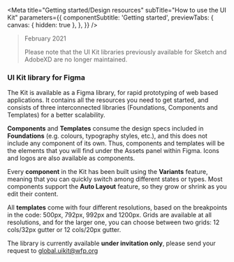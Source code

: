 
<Meta
  title="Getting started/Design resources"
  subTitle="How to use the UI Kit"
  parameters={{
    componentSubtitle: 'Getting started',
    previewTabs: {
      canvas: { hidden: true },
    },
  }}
/>


> February 2021
> 
> Please note that the UI Kit libraries previously available for Sketch and AdobeXD are no longer maintained.



### UI Kit library for Figma

The Kit is available as a Figma library, for rapid prototyping of web based applications. 
It contains all the resources you need to get started, and consists of three interconnected libraries (Foundations, Components and Templates) for a better scalability.


**Components** and **Templates** consume the design specs included in **Foundations** (e.g. colours, typography styles, etc.), and this does not include any component of its own. 
Thus, components and templates will be the elements that you will find under the Assets panel within Figma. Icons and logos are also available as components.


Every **component** in the Kit has been built using the **Variants** feature, meaning that you can quickly switch among different states or types. Most components support the **Auto Layout** feature, 
so they grow or shrink as you edit their content.


All **templates** come with four different resolutions, based on the breakpoints in the code: 500px, 792px, 992px and 1200px. Grids are available at all resolutions, and for the larger one, 
you can choose between two grids: 12 cols/32px gutter or 12 cols/20px gutter. 

The library is currently available **under invitation only**, please send your request to global.uikit@wfp.org

<!-- > 🎉 New Sketch library, design it with us!
>
> <strong>
>   We are working on a{' '}
>   <a
>     href="https://www.sketch.com/s/421befd7-29f6-4fe9-9dae-7d2bce93e1af"
>     target="_blank">
>     new version
>   </a>{' '}
>   of the Sketch library
> </strong>
> , which will live and progress alongside the official library until the porting
> is finalised. If you would like to try it out, <a href="sketch://add-library/cloud/https%3A%2F%2Fwww.sketch.com%2Fs%2F421befd7-29f6-4fe9-9dae-7d2bce93e1af">
>   add the library to Sketch
> </a> and <strong>share your feedback</strong> by leaving comments on the library
> directly or by <a
>   href="https://github.com/wfp/ui-design-kit/issues/1"
>   target="_blank">
>   using this thread
> </a>
> , so that we know that what we are building is actually useful for you. Thank you! -->


<!-- 
## Sketch

<p>
  To get started with the UI Kit library, you must first have{' '}
  <a href="https://www.sketch.com" target="_blank">
    Sketch
  </a>{' '}
  installed. The UI Kit components and icons live in the design kit as Sketch
  symbols:{' '}
  <strong>
    the symbols are organized by component, and every component comes with its
    variations, states, and groups
  </strong>
  .
</p>
<p>
  <Button href="sketch://add-library/cloud/b8xxz">
    Add the library to Sketch
  </Button>{' '}
  <Button
    kind="secondary"
    href="https://www.sketch.com/s/57cd224c-35ac-47be-b269-e032c60dc6a4">
    View it on Sketch Cloud
  </Button>
</p>
<br />

## Logos and favicons

<p>
  Logos and favicons are available as a separate downlod from our repository.
  <br />
  <a href="https://github.com/wfp/ui-design-kit/blob/master/WFP%20Logos.sketch?raw=true">
    Download the logos file
  </a>
  <br />
  <a href="https://github.com/wfp/ui-design-kit/blob/master/WFP%20Favicons.sketch?raw=true">
    Download the favicons file
  </a>
</p>

<h2>Adobe Xd</h2>
<p>
  To get started with the UI Kit library, you must first have{' '}
  <a href="https://www.adobe.com/products/xd.html" target="_blank">
    Adobe Xd
  </a>{' '}
  installed.{' '}
  <strong>
    The library is currently available for download only, we will soon provide
    it as a shared resource.
  </strong>
</p>
<p>
  <Button href="https://github.com/wfp/ui-design-kit/blob/master/WFP%20Template.xd?raw=true">
    Download the library
  </Button>{' '}
</p> -->
